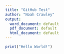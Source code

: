 ```yaml
---
title: "GitHub Test"
author: "Noah Crawley"
output:
  word_document: default
  pdf_document: default
  html_document: default
---
```

```r
print("Hello World!")
```

